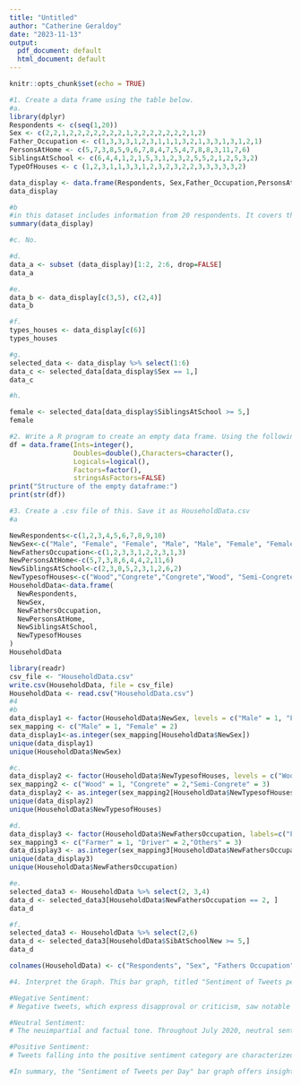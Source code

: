 ```yaml
---
title: "Untitled"
author: "Catherine Geraldoy"
date: "2023-11-13"
output:
  pdf_document: default
  html_document: default
---
```


```r
knitr::opts_chunk$set(echo = TRUE)
```
```r
#1. Create a data frame using the table below.
#a.
library(dplyr)
Respondents <- c(seq(1,20))
Sex <- c(2,2,1,2,2,2,2,2,2,2,1,2,2,2,2,2,2,2,1,2)
Father_Occupation <- c(1,3,3,3,1,2,3,1,1,1,3,2,1,3,3,1,3,1,2,1)
PersonsAtHome <- c(5,7,3,8,5,9,6,7,8,4,7,5,4,7,8,8,3,11,7,6)
SiblingsAtSchool <- c(6,4,4,1,2,1,5,3,1,2,3,2,5,5,2,1,2,5,3,2)
TypeOfHouses <- c (1,2,3,1,1,3,3,1,2,3,2,3,2,2,3,3,3,3,3,2)

data_display <- data.frame(Respondents, Sex,Father_Occupation,PersonsAtHome,SiblingsAtSchool,TypeOfHouses)
data_display

#b
#in this dataset includes information from 20 respondents. It covers their gender, with 7 males and 13 females. Additionally, it records their fathers' occupations (coded as 1, 2, or 3), household sizes (ranging from 3 to 11 people), school-going siblings (ranging from 1 to 6), and the type of houses they live in (coded as 1, 2, or 3). Further analysis can reveal insights into these aspects.
summary(data_display)

#c. No.

#d.
data_a <- subset (data_display)[1:2, 2:6, drop=FALSE]
data_a

#e.
data_b <- data_display[c(3,5), c(2,4)]
data_b

#f.
types_houses <- data_display[c(6)]
types_houses

#g.
selected_data <- data_display %>% select(1:6)
data_c <- selected_data[data_display$Sex == 1,]
data_c

#h.

female <- selected_data[data_display$SiblingsAtSchool >= 5,]
female

#2. Write a R program to create an empty data frame. Using the following codes:
df = data.frame(Ints=integer(),
                Doubles=double(),Characters=character(),
                Logicals=logical(),
                Factors=factor(),
                stringsAsFactors=FALSE)
print("Structure of the empty dataframe:")
print(str(df))

#3. Create a .csv file of this. Save it as HouseholdData.csv
#a

NewRespondents<-c(1,2,3,4,5,6,7,8,9,10)
NewSex<-c("Male", "Female", "Female", "Male", "Male", "Female", "Female", "Male", "Female", "Male")
NewFathersOccupation<-c(1,2,3,3,1,2,2,3,1,3)
NewPersonsAtHome<-c(5,7,3,8,6,4,4,2,11,6)
NewSiblingsAtSchool<-c(2,3,0,5,2,3,1,2,6,2)
NewTypesofHouses<-c("Wood","Congrete","Congrete","Wood", "Semi-Congrete","Semi-Congrete","Wood","Semi-Congrete", "Semi-Congrete", "Congrete")
HouseholdData<-data.frame(
  NewRespondents,
  NewSex,
  NewFathersOccupation,
  NewPersonsAtHome, 
  NewSiblingsAtSchool, 
  NewTypesofHouses
)
HouseholdData

library(readr)
csv_file <- "HouseholdData.csv"
write.csv(HouseholdData, file = csv_file)
HouseholdData <- read.csv("HouseholdData.csv")
#4
#b
data_display1 <- factor(HouseholdData$NewSex, levels = c("Male" = 1, "Female" = 2))
sex_mapping <- c("Male" = 1, "Female" = 2)
data_display1<-as.integer(sex_mapping[HouseholdData$NewSex])
unique(data_display1)
unique(HouseholdData$NewSex)

#c. 
data_display2 <- factor(HouseholdData$NewTypesofHouses, levels = c("Wood" = 1, "Congrete" = 2,"Semi-Congrete" = 3))
sex_mapping2 <- c("Wood" = 1, "Congrete" = 2,"Semi-Congrete" = 3)
data_display2 <- as.integer(sex_mapping2[HouseholdData$NewTypesofHouses])
unique(data_display2)
unique(HouseholdData$NewTypesofHouses)

#d. 
data_display3 <- factor(HouseholdData$NewFathersOccupation, labels=c("Farmer" = 1, "Driver" = 2,"Others" = 3))
sex_mapping3 <- c("Farmer" = 1, "Driver" = 2,"Others" = 3)
data_display3 <- as.integer(sex_mapping3[HouseholdData$NewFathersOccupation])
unique(data_display3)
unique(HouseholdData$NewFathersOccupation)

#e. 
selected_data3 <- HouseholdData %>% select(2, 3,4)
data_d <- selected_data3[HouseholdData$NewFathersOccupation == 2, ]
data_d

#f. 
selected_data3 <- HouseholdData %>% select(2,6)
data_d <- selected_data3[HouseholdData$SibAtSchoolNew >= 5,]
data_d

colnames(HouseholdData) <- c("Respondents", "Sex", "Fathers Occupation", "Persons At Home", "Siblings At School", "Type Of Houses")

#4. Interpret the Graph. This bar graph, titled "Sentiment of Tweets per Day," provides a brief overview of the prevailing sentiments on Twitter in July 2020. The tweets are categorized into three groups: negative, neutral, and positive.

#Negative Sentiment:
# Negative tweets, which express disapproval or criticism, saw notable increases on specific days like July 15 and July 21, 2020, indicating heightened discussions or concerns.

#Neutral Sentiment:
# The neuimpartial and factual tone. Throughout July 2020, neutral sentiments were predominant, especially on July 14, 15, 17, 18, and 21, showcasing various degrees of non-partisan conversations.

#Positive Sentiment:
# Tweets falling into the positive sentiment category are characterized by their upbeat and enthusiastic nature. Interestingly, positive tweets were still present on days when negative sentiments were high, such as July 14, 15, 17, 18, and 21, suggesting resilience, hope, or an optimistic perspective.

#In summary, the "Sentiment of Tweets per Day" bar graph offers insights into Twitter's emotional landscape in July 2020 by categorizing tweets into negative, neutral, and positive sentiments. It highlights specific dates, like July 15 and July 21, 2020, when negative tweets spiked, signifying intense conversations and concerns. Throughout the month, neutral tweets, marked by their fair and unbiased tone, were prevalent, notably on July 14, 15, 17, and 18, reflecting a diverse range of nonpartisan discussions. Even on days with elevated negative sentiments, including July 14, 15, 17, 18, and 21, the presence of enthusiastic and optimistic tweets indicates a sense of persistence, hope, or a positive outlook amid the platform's fluctuating emotional tones.
```